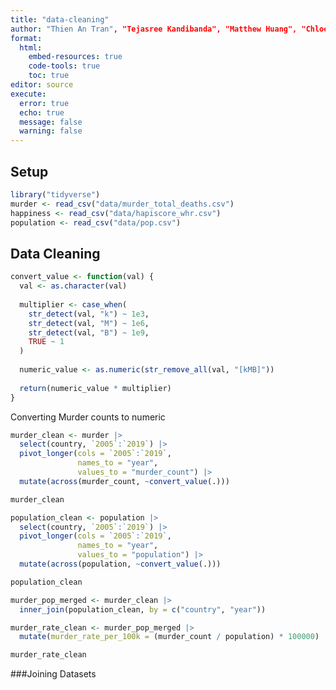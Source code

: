 ```yaml
---
title: "data-cleaning"
author: "Thien An Tran", "Tejasree Kandibanda", "Matthew Huang", "Chloe Anbarcioglu"
format: 
  html:
    embed-resources: true
    code-tools: true
    toc: true
editor: source
execute: 
  error: true
  echo: true
  message: false
  warning: false
---
```


## Setup

```r
library("tidyverse")
murder <- read_csv("data/murder_total_deaths.csv")
happiness <- read_csv("data/hapiscore_whr.csv")
population <- read_csv("data/pop.csv")
```

## Data Cleaning

```r
convert_value <- function(val) {
  val <- as.character(val)
  
  multiplier <- case_when(
    str_detect(val, "k") ~ 1e3,
    str_detect(val, "M") ~ 1e6,
    str_detect(val, "B") ~ 1e9,
    TRUE ~ 1
  )
  
  numeric_value <- as.numeric(str_remove_all(val, "[kMB]"))
  
  return(numeric_value * multiplier)
}
```

Converting Murder counts to numeric
```r
murder_clean <- murder |>
  select(country, `2005`:`2019`) |> 
  pivot_longer(cols = `2005`:`2019`,
               names_to = "year",
               values_to = "murder_count") |> 
  mutate(across(murder_count, ~convert_value(.)))

murder_clean
```

```r
population_clean <- population |>
  select(country, `2005`:`2019`) |>
  pivot_longer(cols = `2005`:`2019`,
               names_to = "year",
               values_to = "population") |>
  mutate(across(population, ~convert_value(.)))

population_clean
```

```r
murder_pop_merged <- murder_clean |>
  inner_join(population_clean, by = c("country", "year"))

murder_rate_clean <- murder_pop_merged |>
  mutate(murder_rate_per_100k = (murder_count / population) * 100000)

murder_rate_clean
```

###Joining Datasets
